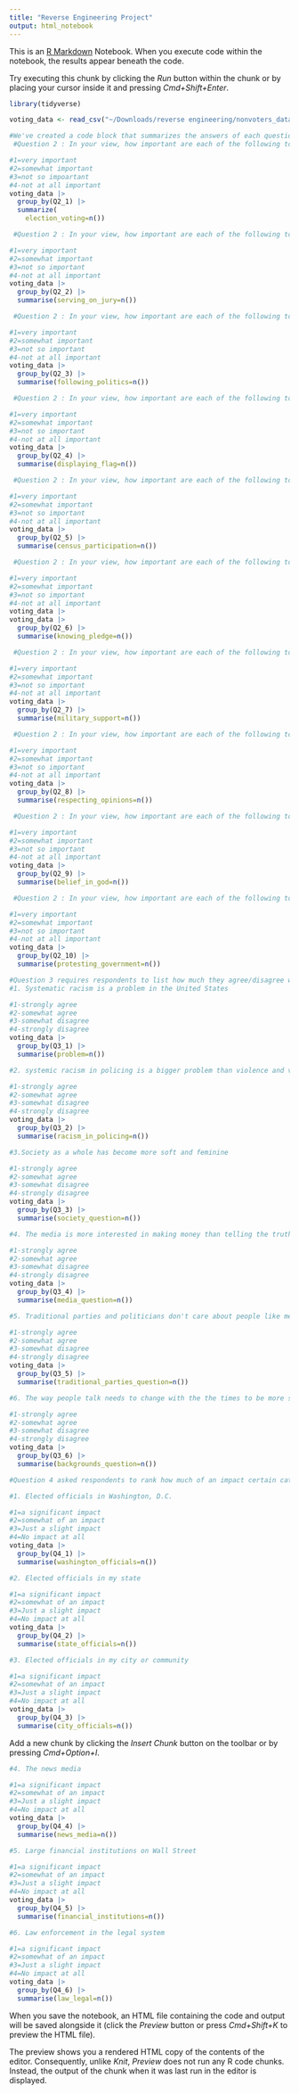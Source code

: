 ```yaml
---
title: "Reverse Engineering Project"
output: html_notebook
---
```


This is an [R Markdown](http://rmarkdown.rstudio.com) Notebook. When you execute code within the notebook, the results appear beneath the code.

Try executing this chunk by clicking the *Run* button within the chunk or by placing your cursor inside it and pressing *Cmd+Shift+Enter*.
```r
library(tidyverse)
```


```r
voting_data <- read_csv("~/Downloads/reverse engineering/nonvoters_data.csv")
```
```r
#We've created a code block that summarizes the answers of each question, based on the different sections of the questions. For example, this summarizes responses for question 2, part 1. The responses are based on a scale which will be indicated below:
 #Question 2 : In your view, how important are each of the following to being a good American? 1. Voting in elections

#1=very important
#2=somewhat important 
#3=not so impoartant
#4-not at all important 
voting_data |>
  group_by(Q2_1) |>
  summarize(
    election_voting=n()) 
```
```r
 #Question 2 : In your view, how important are each of the following to being a good American? 2. Serving on a jury

#1=very important
#2=somewhat important 
#3=not so important
#4-not at all important 
voting_data |>
  group_by(Q2_2) |>
  summarise(serving_on_jury=n())
```
```r
 #Question 2 : In your view, how important are each of the following to being a good American? 3. Following what happens in government and politics 

#1=very important
#2=somewhat important 
#3=not so important
#4-not at all important 
voting_data |>
  group_by(Q2_3) |>
  summarise(following_politics=n())
```
```r
 #Question 2 : In your view, how important are each of the following to being a good American? 4. Displaying the American flag 

#1=very important
#2=somewhat important 
#3=not so important
#4-not at all important 
voting_data |>
  group_by(Q2_4) |>
  summarise(displaying_flag=n())
```
```r
 #Question 2 : In your view, how important are each of the following to being a good American? 5. Participating in the U.S. Census every ten years

#1=very important
#2=somewhat important 
#3=not so important
#4-not at all important 
voting_data |>
  group_by(Q2_5) |>
  summarise(census_participation=n())
```
```r
 #Question 2 : In your view, how important are each of the following to being a good American? 6. Knowing the Pledge of Allegiance 

#1=very important
#2=somewhat important 
#3=not so important
#4-not at all important 
voting_data |>
voting_data |>
  group_by(Q2_6) |>
  summarise(knowing_pledge=n())
```
```r
 #Question 2 : In your view, how important are each of the following to being a good American? 7. Supporting the military

#1=very important
#2=somewhat important 
#3=not so important
#4-not at all important 
voting_data |>
  group_by(Q2_7) |>
  summarise(military_support=n())
```
```r
 #Question 2 : In your view, how important are each of the following to being a good American? 8. Respecting the opinions of those who disagree with you

#1=very important
#2=somewhat important 
#3=not so important
#4-not at all important 
voting_data |>
  group_by(Q2_8) |>
  summarise(respecting_opinions=n())
```
```r
 #Question 2 : In your view, how important are each of the following to being a good American? 9. Believing in God 

#1=very important
#2=somewhat important 
#3=not so important
#4-not at all important 
voting_data |>
  group_by(Q2_9) |>
  summarise(belief_in_god=n())
```
```r
 #Question 2 : In your view, how important are each of the following to being a good American? 10. Protesting if you believe government actions are wrong 

#1=very important
#2=somewhat important 
#3=not so important
#4-not at all important 
voting_data |>
  group_by(Q2_10) |>
  summarise(protesting_government=n())
```
```r
#Question 3 requires respondents to list how much they agree/disagree with the certain statements.
#1. Systematic racism is a problem in the United States 

#1-strongly agree
#2-somewhat agree
#3-somewhat disagree
#4-strongly disagree
voting_data |>
  group_by(Q3_1) |>
  summarise(problem=n())
```
```r
#2. systemic racism in policing is a bigger problem than violence and vandalism

#1-strongly agree
#2-somewhat agree
#3-somewhat disagree
#4-strongly disagree
voting_data |>
  group_by(Q3_2) |>
  summarise(racism_in_policing=n())
```
```r
#3.Society as a whole has become more soft and feminine 

#1-strongly agree
#2-somewhat agree
#3-somewhat disagree
#4-strongly disagree
voting_data |>
  group_by(Q3_3) |>
  summarise(society_question=n())
```
```r
#4. The media is more interested in making money than telling the truth

#1-strongly agree
#2-somewhat agree
#3-somewhat disagree
#4-strongly disagree
voting_data |>
  group_by(Q3_4) |>
  summarise(media_question=n())
```
```r
#5. Traditional parties and politicians don't care about people like me 

#1-strongly agree
#2-somewhat agree
#3-somewhat disagree
#4-strongly disagree
voting_data |>
  group_by(Q3_5) |>
  summarise(traditional_parties_question=n())
```
```r
#6. The way people talk needs to change with the the times to be more sensitive to people with different backgrounds 

#1-strongly agree
#2-somewhat agree
#3-somewhat disagree
#4-strongly disagree
voting_data |>
  group_by(Q3_6) |>
  summarise(backgrounds_question=n())
```
```r
#Question 4 asked respondents to rank how much of an impact certain categories have on their life. 

#1. Elected officials in Washington, D.C.

#1=a significant impact
#2=somewhat of an impact
#3=Just a slight impact
#4=No impact at all 
voting_data |>
  group_by(Q4_1) |>
  summarise(washington_officials=n())
```
```r
#2. Elected officials in my state 

#1=a significant impact
#2=somewhat of an impact
#3=Just a slight impact
#4=No impact at all 
voting_data |>
  group_by(Q4_2) |>
  summarise(state_officials=n())
```
```r
#3. Elected officials in my city or community

#1=a significant impact
#2=somewhat of an impact
#3=Just a slight impact
#4=No impact at all 
voting_data |>
  group_by(Q4_3) |>
  summarise(city_officials=n())
```
Add a new chunk by clicking the *Insert Chunk* button on the toolbar or by pressing *Cmd+Option+I*.
```r
#4. The news media 

#1=a significant impact
#2=somewhat of an impact
#3=Just a slight impact
#4=No impact at all 
voting_data |>
  group_by(Q4_4) |>
  summarise(news_media=n())
```
```r
#5. Large financial institutions on Wall Street

#1=a significant impact
#2=somewhat of an impact
#3=Just a slight impact
#4=No impact at all 
voting_data |>
  group_by(Q4_5) |>
  summarise(financial_institutions=n())
```
```r
#6. Law enforcement in the legal system

#1=a significant impact
#2=somewhat of an impact
#3=Just a slight impact
#4=No impact at all 
voting_data |>
  group_by(Q4_6) |>
  summarise(law_legal=n())
```

When you save the notebook, an HTML file containing the code and output will be saved alongside it (click the *Preview* button or press *Cmd+Shift+K* to preview the HTML file).

The preview shows you a rendered HTML copy of the contents of the editor. Consequently, unlike *Knit*, *Preview* does not run any R code chunks. Instead, the output of the chunk when it was last run in the editor is displayed.

